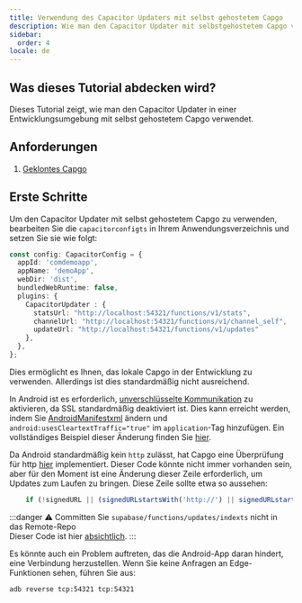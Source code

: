 ```yaml
---
title: Verwendung des Capacitor Updaters mit selbst gehostetem Capgo
description: Wie man den Capacitor Updater mit selbstgehostetem Capgo verwendet
sidebar:
  order: 4
locale: de
---
```


## Was dieses Tutorial abdecken wird?

Dieses Tutorial zeigt, wie man den Capacitor Updater in einer Entwicklungsumgebung mit selbst gehostetem Capgo verwendet.

## Anforderungen

1. [Geklontes Capgo](https://githubcom/Cap-go/capgo)

## Erste Schritte

Um den Capacitor Updater mit selbst gehostetem Capgo zu verwenden, bearbeiten Sie die `capacitorconfigts` in Ihrem Anwendungsverzeichnis und setzen Sie sie wie folgt:

```ts
const config: CapacitorConfig = {
  appId: 'comdemoapp',
  appName: 'demoApp',
  webDir: 'dist',
  bundledWebRuntime: false,
  plugins: {
    CapacitorUpdater : {
      statsUrl: "http://localhost:54321/functions/v1/stats",
      channelUrl: "http://localhost:54321/functions/v1/channel_self",
      updateUrl: "http://localhost:54321/functions/v1/updates"
    },
  },
};
```

Dies ermöglicht es Ihnen, das lokale Capgo in der Entwicklung zu verwenden. Allerdings ist dies standardmäßig nicht ausreichend.

In Android ist es erforderlich, [unverschlüsselte Kommunikation](https://developerandroidcom/topic/security/risks/cleartext) zu aktivieren, da SSL standardmäßig deaktiviert ist. Dies kann erreicht werden, indem Sie [AndroidManifestxml](https://githubcom/Cap-go/capacitor-updater/blob/main/android/src/main/AndroidManifestxml) ändern und `android:usesCleartextTraffic="true"` im `application`-Tag hinzufügen. Ein vollständiges Beispiel dieser Änderung finden Sie [hier](https://gistgithubcom/WcaleNieWolny/061a015acdebe35eaf3afd7030797701).

Da Android standardmäßig kein `http` zulässt, hat Capgo eine Überprüfung für http [hier](https://githubcom/Cap-go/capgo/blob/4cce6c0707d745faa2afbab643e636bad927c602/supabase/functions/updates/indexts#L396) implementiert. Dieser Code könnte nicht immer vorhanden sein, aber für den Moment ist eine Änderung dieser Zeile erforderlich, um Updates zum Laufen zu bringen. Diese Zeile sollte etwa so aussehen:
```ts
    if (!signedURL || (signedURLstartsWith('http://') || signedURLstartsWith('https://'))) {
```

:::danger
⚠️ Committen Sie `supabase/functions/updates/indexts` nicht in das Remote-Repo\
Dieser Code ist hier [absichtlich](https://githubcom/Cap-go/capacitor-updater/issues/37#issuecomment-1684916354).
:::

Es könnte auch ein Problem auftreten, das die Android-App daran hindert, eine Verbindung herzustellen. Wenn Sie keine Anfragen an Edge-Funktionen sehen, führen Sie aus:
```bash
adb reverse tcp:54321 tcp:54321
```